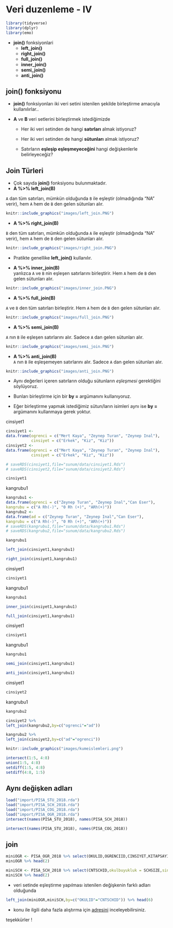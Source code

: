 # Veri duzenleme  - IV


```r
library(tidyverse)
library(dplyr)
library(emo)

```

- **join()** fonksiyonlari
  - **left_join()**
  - **right_join()**
  - **full_join()**
  - **inner_join()**
  - **semi_join()**
  - **anti_join()**


## **join()** fonksiyonu

- **join()** fonksiyonları iki veri setini istenilen şekilde birleştirme amacıyla kullanılırlar..

- **A** ve **B** veri setlerini birleştirmek istediğimizde 

  - Her iki veri setinden de hangi **satırları** almak istiyoruz?

  - Her iki veri setinden de hangi **sütunları** almak istiyoruz?

  - Satırların **eşleşip eşleşmeyeceğini** hangi değişkenlerle belirleyeceğiz?



## Join Türleri

- Çok sayıda **join()** fonksiyonu bulunmaktadır. 
- **A %>% left_join(B)**

`A` dan tüm satırları, mümkün olduğunda `B` ile eşleştir (olmadığında "NA" verir), hem `A` hem de `B` den gelen sütunları alır.

```r
knitr::include_graphics("images/left_join.PNG")
```

- **A %>% right_join(B)**

`B` den tüm satırları, mümkün olduğunda `A` ile eşleştir (olmadığında "NA" verir), hem `A` hem de `B` den gelen sütunları alır.

```r
knitr::include_graphics("images/right_join.PNG")
```

-  Pratikte genellike **left_join()** kullanılır.




- **A %>% inner_join(B)**
<br>
yanlızca `A` ve `B` nin eşleşen satırlarını birleştirir. Hem `A` hem de `B` den gelen sütunları alır.

```r
knitr::include_graphics("images/inner_join.PNG")
```





- **A %>% full_join(B)** 

`A` ve `B` den tüm satırları birleştirir. Hem `A` hem de `B` den gelen sütunları alır.

```r
knitr::include_graphics("images/full_join.PNG")
```







- **A %>% semi_join(B)**

`A` nın `B` ile eşleşen satırlarını alır.  Sadece `A` dan gelen sütunları alır.

```r
knitr::include_graphics("images/semi_join.PNG")
```






-  **A %>% anti_join(B)**
<br>
`A` nın `B` ile eşleşemeyen satırlarını alır. Sadece `A` dan gelen sütunları alır.

```r
knitr::include_graphics("images/anti_join.PNG")
```



- Aynı değerleri içeren satırların olduğu sütunların *eşleşmesi* gerektiğini söylüyoruz.

- Bunları birleştirme için bir **by =** argümanını kullanıyoruz.

- Eğer birleştirme yapmak istediğimiz sütun/ların isimleri aynı ise **by =** argümanını kullanmaya gerek yoktur. 



cinsiyet1
```r
cinsiyet1 <- 
data.frame(ogrenci = c("Mert Kaya", "Zeynep Turan", "Zeynep Inal"),
           cinsiyet = c("Erkek", "Kiz", "Kiz"))
cinsiyet2 <- 
data.frame(ogrenci = c("Mert Kaya", "Zeynep Turan", "Zeynep Inal"),
           cinsiyet = c("Erkek", "Kiz", "Kiz"))

# saveRDS(cinsiyet1,file="sunum/data/cinsiyet1.Rds")
# saveRDS(cinsiyet2,file="sunum/data/cinsiyet2.Rds")

```

```r
cinsiyet1
```

kangrubu1
```r
kangrubu1 <- 
data.frame(ogrenci = c("Zeynep Turan", "Zeynep Inal","Can Eser"), 
kangrubu = c("A Rh(-)", "0 Rh (+)", "ARh(+)"))
kangrubu2 <- 
data.frame(ad = c("Zeynep Turan", "Zeynep Inal","Can Eser"), 
kangrubu = c("A Rh(-)", "0 Rh (+)", "ARh(+)"))
# saveRDS(kangrubu1,file="sunum/data/kangrubu1.Rds")
# saveRDS(kangrubu2,file="sunum/data/kangrubu2.Rds")
```

```r
kangrubu1
```

```r
left_join(cinsiyet1,kangrubu1)
```

```r
right_join(cinsiyet1,kangrubu1)
```



cinsiyet1
```r
cinsiyet1
```

kangrubu1
```r
kangrubu1
```


```r
inner_join(cinsiyet1,kangrubu1)
```


```r
full_join(cinsiyet1,kangrubu1)
```



cinsiyet1
```r
cinsiyet1
```

kangrubu1
```r
kangrubu1
```


```r
semi_join(cinsiyet1,kangrubu1)
```


```r
anti_join(cinsiyet1,kangrubu1)
```




cinsiyet1
```r
cinsiyet2
```

kangrubu1
```r
kangrubu2
```


```r
cinsiyet2 %>% 
left_join(kangrubu2,by=c("ogrenci"="ad"))
```


```r
kangrubu2 %>% 
left_join(cinsiyet2,by=c("ad"="ogrenci"))
```


```r
knitr::include_graphics("images/kumeislemleri.png")
```

```r
intersect(1:5, 4:8)
union(1:5, 4:8)
setdiff(1:5, 4:8)
setdiff(4:8, 1:5)
```




## Aynı değişken adları

```r
load("import/PISA_STU_2018.rda")
load("import/PISA_SCH_2018.rda")
load("import/PISA_COG_2018.rda")
load("import/PISA_OGR_2018.rda")
intersect(names(PISA_STU_2018), names(PISA_SCH_2018))
```

```r
intersect(names(PISA_STU_2018), names(PISA_COG_2018))
```


## join 

```r
miniOGR <- PISA_OGR_2018 %>% select(OKULID,OGRENCIID,CINSIYET,KITAPSAYISI,ST196Q02HA:ST196Q07HA)
miniOGR %>% head(2)
```

```r
miniSCH <- PISA_SCH_2018 %>% select(CNTSCHID,okulbuyukluk = SCHSIZE,sinifbuyuk= CLSIZE)
miniSCH %>% head(2)
```



- veri setinde eşleştirme yapılması istenilen değişkenin farklı adları olduğunda 
```r
left_join(miniOGR,miniSCH,by=c("OKULID"="CNTSCHID")) %>% head(6)
```



- konu ile ilgili daha fazla alıştırma için [adresini](https://rpubs.com/williamsurles/293454) inceleyebilirsiniz.

teşekkürler !





